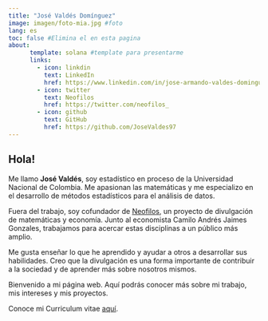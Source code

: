 ```yaml
---
title: "José Valdés Domínguez"
image: imagen/foto-mia.jpg #foto
lang: es
toc: false #Elimina el en esta pagina
about:
      template: solana #template para presentarme
      links: 
        - icon: linkdin 
          text: LinkedIn
          href: https://www.linkedin.com/in/jose-armando-valdes-dominguez-b40739283
        - icon: twitter
          text: Neofilos
          href: https://twitter.com/neofilos_
        - icon: github
          text: GitHub
          href: https://github.com/JoseValdes97
---
```


## Hola!

Me llamo **José Valdés**, soy estadístico en proceso de la Universidad Nacional de Colombia. Me apasionan las matemáticas y me especializo en el desarrollo de métodos estadísticos para el análisis de datos.

Fuera del trabajo, soy cofundador de [Neofilos](https://www.instagram.com/neofilos_/?hl=es-la){.external target="_blank"}, un proyecto de divulgación de matemáticas y economía. Junto al economista Camilo Andrés Jaimes Gonzales, trabajamos para acercar estas disciplinas a un público más amplio.

Me gusta enseñar lo que he aprendido y ayudar a otros a desarrollar sus habilidades. Creo que la divulgación es una forma importante de contribuir a la sociedad y de aprender más sobre nosotros mismos.

Bienvenido a mi página web. Aquí podrás conocer más sobre mi trabajo, mis intereses y mis proyectos.

Conoce mi Curriculum vitae [aquí](https://doc-0c-48-prod-00-apps-viewer.googleusercontent.com/viewer2/prod-00/pdf/vqntbicoh9kp9cobnlt3b20q45kg5jis/fhut1cjfv1njsmeqr3bd0rqoq6nqsolg/1712264400000/3/106704187604765970217/APznzab2JrZloYFNMbOrlvFvrHYtCxw8jDat_XR46NJB2UHPuCu6cS0V9_8C3Zp9O73gSOi7l3hjRTuR1_9YOHqilM1IRjNzN9PDhqDJwi_yvFlhkBaew8TtzdlMpK7m5QIT5P-XJ5iI25V_eMS68f_jKwF_89pL88W-AnWn4g5bWzTyLj2z_ZygUek4I4hQ1r8iwJizy_ZblHetHykS2ChuoU_jhW_z__ZDYVLlYoLs9Xok6CtKBCqEJMUXRKznsRKtKEHeFpePEKN_IIr6nq2De9H7pna2Cf8nUtPh23AnhFNrS6lOJdrwEOuXX4J3-X6VGY_2jkcE1ikEQGdfGYneJGGkMlYxbu_CeDSVFdHVc6rm1I_1QEQwCpVWGBps-Va-P7CurY0fJZ3eiY32YzKeoA9vdlSJpgn85nzjCstdlJV0dbgB54g=?authuser=1&nonce=n4f038pkanr1k&user=106704187604765970217&hash=0l5iv0ib66lm8gaeup6b4nvt1nblltd6){.external target="_blank"}.
